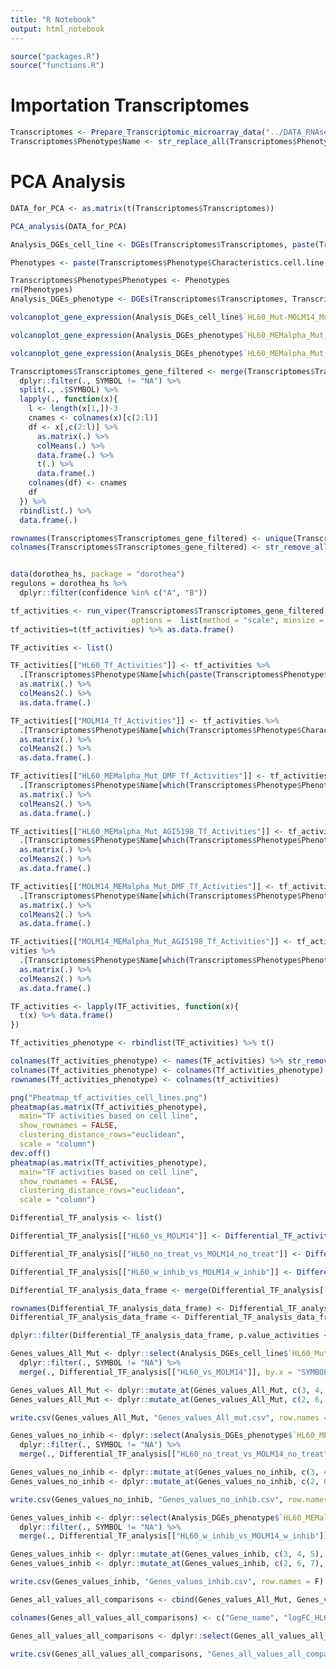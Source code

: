```yaml
---
title: "R Notebook"
output: html_notebook
---
```



```r
source("packages.R")
source("functions.R")
```

# Importation Transcriptomes

```r
Transcriptomes <- Prepare_Transcriptomic_microarray_data("../DATA_RNAseq_Lucille/", "../DATA_RNAseq_Lucille/Samplesheet.sdrf.csv")
Transcriptomes$Phenotype$Name <- str_replace_all(Transcriptomes$Phenotype$Array.Data.File, "[-() #]", ".")
```

# PCA Analysis

```r
DATA_for_PCA <- as.matrix(t(Transcriptomes$Transcriptomes))

PCA_analysis(DATA_for_PCA)
```

```r
Analysis_DGEs_cell_line <- DGEs(Transcriptomes$Transcriptomes, paste(Transcriptomes$Phenotype$Characteristics.cell.line., Transcriptomes$Phenotype$Characteristics.genotype., sep = "_"), Transcriptomes$Annot)

Phenotypes <- paste(Transcriptomes$Phenotype$Characteristics.cell.line., Transcriptomes$Phenotype$Characteristics.medium., Transcriptomes$Phenotype$Characteristics.genotype., Transcriptomes$Phenotype$Characteristics.treatment., sep = "_")

Transcriptomes$Phenotype$Phenotypes <- Phenotypes
rm(Phenotypes)
Analysis_DGEs_phenotype <- DGEs(Transcriptomes$Transcriptomes, Transcriptomes$Phenotype$Phenotypes, Transcriptomes$Annot)
```

```r
volcanoplot_gene_expression(Analysis_DGEs_cell_line$`HL60_Mut-MOLM14_Mut`, "HL60_vs_MOLM14", ylim = 30)
```

```r
volcanoplot_gene_expression(Analysis_DGEs_phenotype$`HL60_MEMalpha_Mut_DMF-MOLM14_MEMalpha_Mut_DMF`, "HL60_vs_MOLM14_MEMa_DMF_Mut", ylim = 30)
```

```r
volcanoplot_gene_expression(Analysis_DGEs_phenotype$`HL60_MEMalpha_Mut_AGI5198-MOLM14_MEMalpha_Mut_AGI5198`, "HL60_vs_MOLM14_MEMa_IDHi_Mut", ylim = 30)
```

```r
Transcriptomes$Transcriptomes_gene_filtered <- merge(Transcriptomes$Transcriptomes, Transcriptomes$Annot, by.x = 0, by.y = "Row.names", all = T) %>%
  dplyr::filter(., SYMBOL != "NA") %>%
  split(., .$SYMBOL) %>% 
  lapply(., function(x){
    l <- length(x[1,])-3
    cnames <- colnames(x)[c(2:l)]
    df <- x[,c(2:l)] %>%
      as.matrix(.) %>%
      colMeans(.) %>% 
      data.frame(.) %>%
      t(.) %>%
      data.frame(.)
    colnames(df) <- cnames
    df
  }) %>%
  rbindlist(.) %>% 
  data.frame(.)

rownames(Transcriptomes$Transcriptomes_gene_filtered) <- unique(Transcriptomes$Annot$SYMBOL)[-1]
colnames(Transcriptomes$Transcriptomes_gene_filtered) <- str_remove_all(colnames(Transcriptomes$Transcriptomes_gene_filtered), "X")


data(dorothea_hs, package = "dorothea")
regulons = dorothea_hs %>%
  dplyr::filter(confidence %in% c("A", "B"))

tf_activities <- run_viper(Transcriptomes$Transcriptomes_gene_filtered, regulons, 
                           options =  list(method = "scale", minsize = 4, eset.filter = FALSE, cores = 1, verbose = FALSE))
tf_activities=t(tf_activities) %>% as.data.frame()
```


```r
TF_activities <- list()

TF_activities[["HL60_Tf_Activities"]] <- tf_activities %>%
  .[Transcriptomes$Phenotype$Name[which(paste(Transcriptomes$Phenotype$Characteristics.cell.line., Transcriptomes$Phenotype$Characteristics.genotype., sep = "_") == "HL60_Mut")],] %>%
  as.matrix(.) %>%
  colMeans2(.) %>%
  as.data.frame(.)

TF_activities[["MOLM14_Tf_Activities"]] <- tf_activities %>%
  .[Transcriptomes$Phenotype$Name[which(Transcriptomes$Phenotype$Characteristics.cell.line. == "MOLM14")],] %>%
  as.matrix(.) %>%
  colMeans2(.) %>%
  as.data.frame(.)

TF_activities[["HL60_MEMalpha_Mut_DMF_Tf_Activities"]] <- tf_activities %>%
  .[Transcriptomes$Phenotype$Name[which(Transcriptomes$Phenotype$Phenotypes == "HL60_MEMalpha_Mut_DMF")],] %>%
  as.matrix(.) %>%
  colMeans2(.) %>%
  as.data.frame(.)

TF_activities[["HL60_MEMalpha_Mut_AGI5198_Tf_Activities"]] <- tf_activities %>%
  .[Transcriptomes$Phenotype$Name[which(Transcriptomes$Phenotype$Phenotypes == "HL60_MEMalpha_Mut_AGI5198")],] %>%
  as.matrix(.) %>%
  colMeans2(.) %>%
  as.data.frame(.)

TF_activities[["MOLM14_MEMalpha_Mut_DMF_Tf_Activities"]] <- tf_activities %>%
  .[Transcriptomes$Phenotype$Name[which(Transcriptomes$Phenotype$Phenotypes == "MOLM14_MEMalpha_Mut_DMF")],] %>%
  as.matrix(.) %>%
  colMeans2(.) %>%
  as.data.frame(.)

TF_activities[["MOLM14_MEMalpha_Mut_AGI5198_Tf_Activities"]] <- tf_acti
vities %>%
  .[Transcriptomes$Phenotype$Name[which(Transcriptomes$Phenotype$Phenotypes == "MOLM14_MEMalpha_Mut_AGI5198")],] %>%
  as.matrix(.) %>%
  colMeans2(.) %>%
  as.data.frame(.)

TF_activities <- lapply(TF_activities, function(x){
  t(x) %>% data.frame()
})
```

```r
Tf_activities_phenotype <- rbindlist(TF_activities) %>% t()

colnames(Tf_activities_phenotype) <- names(TF_activities) %>% str_remove_all("_Tf_Activities")
colnames(Tf_activities_phenotype) <- colnames(Tf_activities_phenotype) %>% str_remove_all("_MEMalpha_Mut")
rownames(Tf_activities_phenotype) <- colnames(tf_activities) 
```

```r
png("Pheatmap_tf_activities_cell_lines.png")
pheatmap(as.matrix(Tf_activities_phenotype),
  main="TF activities based on cell line",
  show_rownames = FALSE,
  clustering_distance_rows="euclidean",
  scale = "column")
dev.off()
pheatmap(as.matrix(Tf_activities_phenotype),
  main="TF activities based on cell line",
  show_rownames = FALSE,
  clustering_distance_rows="euclidean",
  scale = "column")
```


```r
Differential_TF_analysis <- list()

Differential_TF_analysis[["HL60_vs_MOLM14"]] <- Differential_TF_activities_t_test(tf_activities, "HL60", "MOLM14", Transcriptomes$Phenotype$Characteristics.cell.line.)

Differential_TF_analysis[["HL60_no_treat_vs_MOLM14_no_treat"]] <- Differential_TF_activities_t_test(tf_activities, "HL60_MEMalpha_Mut_DMF", "MOLM14_MEMalpha_Mut_DMF", Transcriptomes$Phenotype$Phenotypes)

Differential_TF_analysis[["HL60_w_inhib_vs_MOLM14_w_inhib"]] <- Differential_TF_activities_t_test(tf_activities, "HL60_MEMalpha_Mut_AGI5198", "MOLM14_MEMalpha_Mut_AGI5198", Transcriptomes$Phenotype$Phenotypes)
```


```r
Differential_TF_analysis_data_frame <- merge(Differential_TF_analysis[["HL60_vs_MOLM14"]], Differential_TF_analysis[["HL60_no_treat_vs_MOLM14_no_treat"]], by.x = 0, by.y = 0) %>% merge(Differential_TF_analysis[["HL60_w_inhib_vs_MOLM14_w_inhib"]], by.x = "Row.names", by.y = 0)

rownames(Differential_TF_analysis_data_frame) <- Differential_TF_analysis_data_frame$Row.names
Differential_TF_analysis_data_frame <- Differential_TF_analysis_data_frame[,-1]
```

```r
dplyr::filter(Differential_TF_analysis_data_frame, p.value_activities < 0.1 & p.value_activities.x < 0.1 & p.value_activities.y < 0.1)
```



```r
Genes_values_All_Mut <- dplyr::select(Analysis_DGEs_cell_line$`HL60_Mut-MOLM14_Mut`, c(2,5,6,9)) %>%
  dplyr::filter(., SYMBOL != "NA") %>%
  merge(., Differential_TF_analysis[["HL60_vs_MOLM14"]], by.x = "SYMBOL", by.y = 0, all = T)

Genes_values_All_Mut <- dplyr::mutate_at(Genes_values_All_Mut, c(3, 4, 5), funs(replace(., is.na(.), 1)))
Genes_values_All_Mut <- dplyr::mutate_at(Genes_values_All_Mut, c(2, 6, 7), funs(replace(., is.na(.), 0)))

write.csv(Genes_values_All_Mut, "Genes_values_All_mut.csv", row.names = F)
```

```r
Genes_values_no_inhib <- dplyr::select(Analysis_DGEs_phenotype$`HL60_MEMalpha_Mut_DMF-MOLM14_MEMalpha_Mut_DMF`, c(2,5,6,9)) %>%
  dplyr::filter(., SYMBOL != "NA") %>%
  merge(., Differential_TF_analysis[["HL60_no_treat_vs_MOLM14_no_treat"]], by.x = "SYMBOL", by.y = 0, all = T)

Genes_values_no_inhib <- dplyr::mutate_at(Genes_values_no_inhib, c(3, 4, 5), funs(replace(., is.na(.), 1)))
Genes_values_no_inhib <- dplyr::mutate_at(Genes_values_no_inhib, c(2, 6, 7), funs(replace(., is.na(.), 0)))

write.csv(Genes_values_no_inhib, "Genes_values_no_inhib.csv", row.names = F)
```

```r
Genes_values_inhib <- dplyr::select(Analysis_DGEs_phenotype$`HL60_MEMalpha_Mut_AGI5198-MOLM14_MEMalpha_Mut_AGI5198`, c(2,5,6,9)) %>%
  dplyr::filter(., SYMBOL != "NA") %>%
  merge(., Differential_TF_analysis[["HL60_w_inhib_vs_MOLM14_w_inhib"]], by.x = "SYMBOL", by.y = 0, all = T)

Genes_values_inhib <- dplyr::mutate_at(Genes_values_inhib, c(3, 4, 5), funs(replace(., is.na(.), 1)))
Genes_values_inhib <- dplyr::mutate_at(Genes_values_inhib, c(2, 6, 7), funs(replace(., is.na(.), 0)))

write.csv(Genes_values_inhib, "Genes_values_inhib.csv", row.names = F)
```

```r
Genes_all_values_all_comparisons <- cbind(Genes_values_All_Mut, Genes_values_no_inhib, Genes_values_inhib)

colnames(Genes_all_values_all_comparisons) <- c("Gene_name", "logFC_HL60_MOLM14", "P.Value_HL60_MOLM14", "adj.P.Val_HL60_MOLM14", "p.value_activities_HL60_MOLM14", "HL60", "MOLM14", "Gene_name", "logFC_no_inhib", "P.Value_no_inhib", "adj.P.Val_no_inhib", "p.value_activities_no_inhib", "HL60_no_inhib", "MOLM14_no_inhib", "Gene_name", "logFC_inhib", "P.Value_inhib", "adj.P.Val_inhib", "p.value_activities_inhib", "HL60_inhib", "MOLM14_inhib")

Genes_all_values_all_comparisons <- dplyr::select(Genes_all_values_all_comparisons, c(1:7, 9:14, 16:21))

write.csv(Genes_all_values_all_comparisons, "Genes_all_values_all_comparisons.csv", row.names = F)
```

